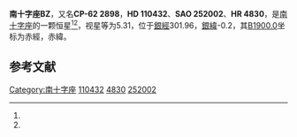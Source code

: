{{Starbox begin
| name = 南十字座BZ
}}
{{Starbox observe
| epoch = [[J2000.0|J2000.0]]
| constell = [[南十字座|南十字座]]<ref name=SIMBAD>{{cite web
 | url=http://simbad.u-strasbg.fr/simbad/sim-id?Ident=HR+4830
 | title =Pulsating variable Star
 | publisher=Centre de Données astronomiques de Strasbourg
 | work=SIMBAD
 | accessdate=2012-07-13}}</ref><ref name=DATA>{{cite web
 | url=http://vizier.u-strasbg.fr/viz-bin/VizieR-5?-out.add=.&-source=5050&-corr=PK=HR&-out.max=9999&HR=4830
 | title=VizieR Detailed Page
 | accessdate=2012-07-13
 | archive-date=2016-03-04
 | archive-url=https://web.archive.org/web/20160304232718/http://vizier.u-strasbg.fr/viz-bin/VizieR-5?-out.add=.&-source=5050&-corr=PK=HR&-out.max=9999&HR=4830
 | dead-url=no
 }}</ref>
| 星官 = 
| ra = {{RA|12|42|50.3}}<ref name=SIMBAD /><ref name=DATA />
| dec = {{DEC|-63|3|31}}<ref name=SIMBAD /><ref name=DATA />
| appmag_v = 5.31<ref name=SIMBAD /><ref name=DATA />
}}
{{Starbox character
| class = B1IIIe<ref name=SIMBAD /><ref name=DATA />
| b-v = 0.27<ref name=SIMBAD /><ref name=DATA />
| u-b = -0.79<ref name=SIMBAD /><ref name=DATA />
| r-i = 0.21<ref name=SIMBAD /><ref name=DATA />
| variable = 
}}
{{Starbox astrometry
| radial_v = -0.79
| prop_mo_ra = 35
| parallax = 
| p_error = 
}}
{{Starbox catalog
| names =CP-62 2898，[[SAO星表|SAO]] 252002，[[HD星表|HD]] 110432，[[HR星表|HR]] 4830}}
{{Starbox reference |Simbad=HR+4830}}
{{Starbox end}}

'''南十字座BZ'''，又名'''CP-62 2898'''，'''HD 110432'''、'''SAO 252002'''、'''HR 4830'''，是[[南十字座|南十字座]]的一颗恒星<ref name=SIMBAD /><ref name=DATA />，视星等为5.31，位于[[銀道座標系|銀經]]301.96，[[銀道座標系|銀緯]]-0.2，其[[B1900.0|B1900.0]]坐标为赤經{{RA|12|36|58.1}}，赤緯{{DEC|-62|-0.2|36}}。

== 参考文献 ==
{{reflist}}

{{star-stub}}

{{南十字座恒星}}
[[Category:南十字座|Category:南十字座]]
[[Category:HD和HDE天體|110432]]
[[Category:HR天體|4830]]
[[Category:SAO天體|252002]]